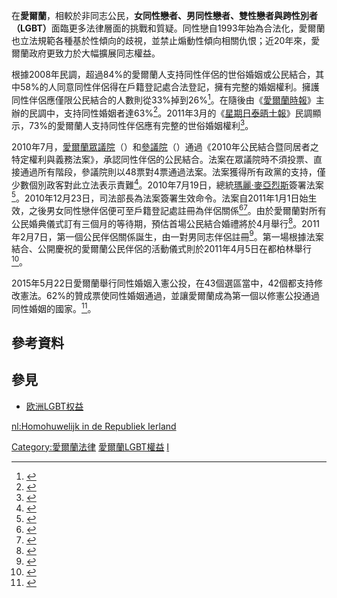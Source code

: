 {{Infobox LGBT rights
| location_header = 愛爾蘭共和國
| image = LGBT flag map of Ireland.svg
| caption = 虹色爱尔兰
| legal_status = 自1993年合法<br />同意年齡平等
| gender_identity_expression = 不允許跨性別者在變性手術後更動法律性別
| recognition_of_relationships = 公民結合自2011年合法<br />同性婚姻自2015年合法
| adoption     = 合法自2015年
| military     = 允許在軍中公開性傾向服役
| discrimination_protections = 性傾向保障（[[#反歧視保障|見下方]]）
}}
在'''愛爾蘭'''，相較於非同志公民，'''女同性戀者、男同性戀者、雙性戀者與跨性別者（LGBT）'''面臨更多法律層面的挑戰和質疑。同性戀自1993年始為合法化，愛爾蘭也立法規範各種基於性傾向的歧視，並禁止煽動性傾向相關仇恨；近20年來，愛爾蘭政府更致力於大幅擴展同志權益。

根據2008年民調，超過84%的愛爾蘭人支持同性伴侶的世俗婚姻或公民結合，其中58%的人同意同性伴侶得在戶籍登記處合法登記，擁有完整的婚姻權利。擁護同性伴侶應僅限公民結合的人數則從33%掉到26%<ref>{{cite news |url=http://www.breakingnews.ie/ireland/mhojojeyauid/ |publisher=BreakingNews.ie |title=Increased support for gay marriage – Survey |date=2008-03-31 |language=en |accessdate=2011-06-18 |archive-date=2014-10-18 |archive-url=https://web.archive.org/web/20141018211155/http://www.breakingnews.ie/ireland/mhojojeyauid/ |dead-url=no }}</ref>。在隨後由《[[愛爾蘭時報|愛爾蘭時報]]》主辦的民調中，支持同性婚姻者達63%<ref>{{cite web |url=http://scripts.ireland.com/polls/breaking/index.cfm?fuseaction=yesnopoll&pollid=8376&subsiteid=356 |title=Do you think that same-sex marriage should be allowed in Ireland? – News poll |publisher=''[[愛爾蘭時報|The Irish Times]]'' |date= |accessdate=2009-07-09 |language=en |archive-date=2009-01-11 |archive-url=https://web.archive.org/web/20090111183325/http://scripts.ireland.com/polls/breaking/index.cfm?fuseaction=yesnopoll&pollid=8376&subsiteid=356 |dead-url=yes }}</ref>。2011年3月的《[[星期日泰晤士報|星期日泰晤士報]]》民調顯示，73%的愛爾蘭人支持同性伴侶應有完整的世俗婚姻權利<ref>{{cite web|url=http://www.gcn.ie/feature.aspx?sectionid=14&articleid=3182 |title=Poll: Three-Quarters In Favour Of Gay Marriage |work=Gay Community News |accessdate=2011-06-18 |language=en |deadurl=yes |archiveurl=https://web.archive.org/web/20120329075724/http://www.gcn.ie/feature.aspx?sectionid=14&articleid=3182 |archivedate=2012-03-29 }}</ref>。

2010年7月，[[愛爾蘭眾議院|愛爾蘭眾議院]]（{{lang-ga|Dáil}}）和[[愛爾蘭參議院|參議院]]（{{lang|ga|Seanad}}）通過《2010年公民結合暨同居者之特定權利與義務法案》，承認同性伴侶的公民結合。法案在眾議院時不須投票、直接通過所有階段，參議院則以48票對4票通過法案。法案獲得所有政黨的支持，僅少數個別政客對此立法表示責難<ref>{{cite news |url=http://news.bbc.co.uk/2/hi/europe/10484404.stm |title=Civil partnership bill backed by Irish politicians |publisher=BBC News |date=2010-07-01 |accessdate=2010-07-11 |language=en |archive-date=2010-07-04 |archive-url=https://web.archive.org/web/20100704080439/http://news.bbc.co.uk/2/hi/europe/10484404.stm |dead-url=no }}</ref>。2010年7月19日，總統[[瑪麗·麥亞烈斯|瑪麗·麥亞烈斯]]簽署法案<ref name="irishtimes1">{{cite web |url=http://www.irishtimes.com/newspaper/breaking/2010/0719/breaking29.html |title=Civil Partnership Bill signed into law |publisher=The Irish Times |date=2010-07-19 |accessdate=2011-01-09 |language=en |archive-date=2012-10-21 |archive-url=https://web.archive.org/web/20121021134438/http://www.irishtimes.com/newspaper/breaking/2010/0719/breaking29.html |dead-url=no }}</ref>。2010年12月23日，司法部長為法案簽署生效命令。法案自2011年1月1日始生效，之後男女同性戀伴侶便可至戶籍登記處註冊為伴侶關係<ref>{{cite web|last=Connolly |first=Niamh |url=http://www.thepost.ie/news/ireland/civil-unions-will-have-to-wait-until-2011-50437.html |title=Civil unions will have to wait until 2011 |publisher=Thepost.ie |date=2010-07-11 |accessdate=2011-01-09 |language=en |deadurl=yes |archiveurl=https://web.archive.org/web/20111001050017/http://www.thepost.ie/news/ireland/civil-unions-will-have-to-wait-until-2011-50437.html |archivedate=2011-10-01 }}</ref><ref>{{cite web |url=http://www.irishtimes.com/newspaper/breaking/2010/0702/breaking4.html?via=mr |title=Civil Partnership Bill |publisher=Irish Times |date=2010-07-02 |accessdate=2011-06-19 |language=en |archive-date=2012-10-21 |archive-url=https://web.archive.org/web/20121021093432/http://www.irishtimes.com/newspaper/breaking/2010/0702/breaking4.html?via=mr |dead-url=no }}</ref>。由於愛爾蘭對所有公民婚典儀式訂有三個月的等待期，預估首場公民結合婚禮將於4月舉行<ref>{{cite web |url=http://www.justice.ie/en/JELR/Pages/Ahern%20announces%20commencement%20of%20Civil%20Partnership%20and%20Cohabitants%20Act |title=Ahern announces commencement of Civil Partnership and Cohabitants Act |publisher=Justice.ie |date= |accessdate=2011-01-09 |language=en |archive-date=2019-10-18 |archive-url=https://web.archive.org/web/20191018232519/http://www.justice.ie/en/JELR/Pages/Ahern%20announces%20commencement%20of%20Civil%20Partnership%20and%20Cohabitants%20Act |dead-url=no }}</ref>。2011年2月7日，第一個公民伴侶關係誕生，由一對男同志伴侶註冊<ref>{{cite web |url=http://www.irishexaminer.com/ireland/kfeyojsncwey/rss2/ |author=Scott Millar |title=First civil partnership ceremony for same-sex couple |publisher=irishexaminer.com |date=2011-02-21 |accessdate=2011-06-19 |language=en |archive-date=2019-12-01 |archive-url=https://web.archive.org/web/20191201155356/https://www.irishexaminer.com/ireland/kfeyojsncwey/rss2/ |dead-url=no }}</ref>。第一場根據法案結合、公開慶祝的愛爾蘭公民伴侶的活動儀式則於2011年4月5日在都柏林舉行<ref>{{cite web|url=http://www.rte.ie/news/2011/0405/civilpartnership.html |title=First Irish public civil partnership services |publisher=RTÉ News |date=2011-04-05 |accessdate=2011-06-19 |language=en |deadurl=yes |archiveurl=https://web.archive.org/web/20110830091056/http://www.rte.ie/news/2011/0405/civilpartnership.html |archivedate=2011-08-30 }}</ref>。

2015年5月22日愛爾蘭舉行同性婚姻入憲公投，在43個選區當中，42個都支持修改憲法。62%的贊成票使同性婚姻通過，並讓愛爾蘭成為第一個以修憲公投通過同性婚姻的國家。<ref>{{cite web |url=http://www.thenewslens.com/post/167396/ |title=小島的驕傲：愛爾蘭大比數通過同性婚姻合法化 |publisher=The News Lens |date=2015-05-24 |accessdate=2015-05-25 |language=ch |archive-date=2015-05-24 |archive-url=https://web.archive.org/web/20150524233551/http://www.thenewslens.com/post/167396/ |dead-url=no }}</ref>。

== 參考資料 ==
{{reflist}}

== 參見 ==
{{Portal box|LGBT}}
* [[欧洲LGBT权益|欧洲LGBT权益]]

{{LGBT rights in Europe}}
[[Category:愛爾蘭法律|Category:愛爾蘭法律]]
[[Category:愛爾蘭LGBT權益|]]
[[Category:欧洲各国LGBT权益|I]]

[[nl:Homohuwelijk_in_de_Republiek_Ierland|nl:Homohuwelijk in de Republiek Ierland]]